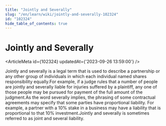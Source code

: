 ```yaml
---
title: "Jointly and Severally"
slug: "/en/learn/wiki/jointly-and-severally-102324"
id: "102324"
hide_table_of_contents: true
---
```



# Jointly and Severally

<ArticleMeta id={102324} updatedAt={'2023-09-26 13:59:00'} />
<div className='border-solid border-b border-t-0 my-4 border-[var(--ifm-color-gray-300)]' />

Jointly and severally is a legal term that is used to describe a partnership or any other group of individuals in which each individual named shares responsibility equally.For example, if a judge rules that a number of people are jointly and severally liable for injuries suffered by a plaintiff, any one of those people may be pursued for payment of the full amount of the judgment.As the word severally implies, the phrasing of some contractual agreements may specify that some parties have proportional liability. For example, a partner with a 10% stake in a business may have a liability that is proportional to that 10% investment.Jointly and severally is sometimes referred to as joint and several liability.
